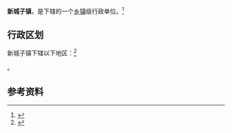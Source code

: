 {{中国乡级行政区|62/03/21/102/000}}

'''新城子镇'''，是{{PRC admin/fullname|62/03/21/102/000|3}}下辖的一个[[乡镇|乡镇]]级行政单位。<ref>{{PRC admin/ref sgc|{{PRC admin/parent|62/03/21/102/000}}}}</ref>

== 行政区划 ==

新城子镇下辖以下地区：<ref>{{PRC admin/ref sgc|62/03/21/102/000}}</ref>

{{PRC admin/children|62/03/21/102/000}}。

== 参考资料 ==

{{reflist}}

{{行政区划小作品}}
{{PRC admin/navcat|62/03/21/102/000}}